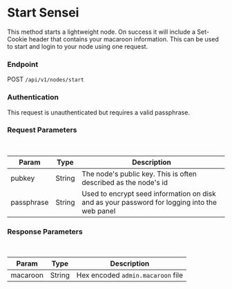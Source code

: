 # Start Sensei

This method starts a lightweight node. On success it will include a Set-Cookie header that contains your macaroon information.  This can be used to start and login to your node using one request. 

### Endpoint

POST `/api/v1/nodes/start`

### Authentication

This request is unauthenticated but requires a valid passphrase.


### Request Parameters

<br/>

| Param | Type | Description |
| ----- | ---- | ----------- |
| pubkey | String | The node's public key. This is often described as the node's id |
| passphrase | String | Used to encrypt seed information on disk and as your password for logging into the web panel |

### Response Parameters

<br />

| Param | Type | Description |
| ----- | ---- | ----------- |
| macaroon | String | Hex encoded `admin.macaroon` file |

